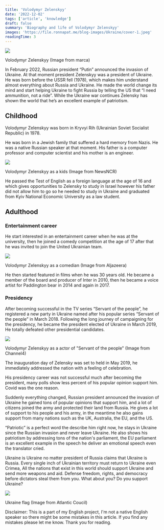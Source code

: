 ```yaml
---
title: 'Volodymyr Zelenskyy'
date: '2022-12-02'
tags: ['article', 'knowledge']
draft: false
summary: 'Biography and life of Volodymyr Zelenskyy'
images: 'https://file.ronnapat.me/blog-images/Ukraine/cover-1.jpeg'
readingTime: 3
---
```


![](https://file.ronnapat.me/blog-images/Ukraine/cover-1.jpeg)

<figcaption>Volodymyr Zelenskyy (Image from marca)</figcaption>

In February 2022, Russian president “Putin” announced the invasion of Ukraine. At that moment president Zelenskyy was a president of Ukraine. He was born before the USSR fell (1978), which makes him understand almost everything about Russia and Ukraine. He made the world change its mind and start helping Ukraine to fight Russia by telling the US that “I need ammunition, not a ride”. While the Ukraine war continues Zelensky has shown the world that he’s an excellent example of patriotism.

## Childhood

Volodymyr Zelenskyy was born in Kryvyi Rih (Ukrainian Soviet Socialist Republic) in 1978.

He was born in a Jewish family that suffered a hard memory from Nazis. He was a native Russian speaker at that moment. His father is a computer professor and computer scientist and his mother is an engineer.

![](https://file.ronnapat.me/blog-images/Ukraine/cover-2.jpeg)

<figcaption>Volodymyr Zelenskyy as a kids (Image from NewsNCR)</figcaption>

He passed the Test of English as a foreign language at the age of 16 and which gives opportunities to Zelensky to study in Israel however his father did not allow him to go so he needed to study in Ukraine and graduated from Kyiv National Economic University as a law student.

## Adulthood

### Entertainment career

He start interested in an entertainment career when he was at the university, then he joined a comedy competition at the age of 17 after that he was invited to join the United Ukrainian team.

![](https://file.ronnapat.me/blog-images/Ukraine/cover-3.jpeg)

<figcaption>Volodymyr Zelenskyy as a comedian (Image from Aljazeera)</figcaption>

He then started featured in films when he was 30 years old. He became a member of the board and producer of Inter in 2010, then he became a voice artist for Paddington bear in 2014 and again in 2017.

### Presidency

After becoming successful in the TV series “Servant of the people”, he registered a new party in Ukraine named after his popular series “Servant of the people” in March 2018. Following the long journey of campaigning for the presidency, he became the president elected of Ukraine in March 2019, He totally defeated other presidential candidates.

![](https://file.ronnapat.me/blog-images/Ukraine/cover-4.jpeg)

<figcaption>
  Volodymyr Zelenskyy as a actor of "Servant of the people" (Image from Channel4)
</figcaption>

The inauguration day of Zelensky was set to held in May 2019, he immediately addressed the nation with a feeling of celebration.

His presidency career was not successful much after becoming the president, many polls show less percent of his popular opinion support him. Covid was the one reason.

Suddenly everything changed, Russian president announced the invasion of Ukraine he gained tons of popular opinions that support him, and a lot of citizens joined the army and protected their land from Russia. He gives a lot of support to his people and his army, in the meantime he also gains support from many nations such as the UK, Australia, the EU, and the US.

“Patriotic” is a perfect word the describe him right now, he stays in Ukraine since the Russian invasion and never leave Ukraine. He also shows his patriotism by addressing tons of the nation's parliament, the EU parliament is an excellent example in the speech he deliver an emotional speech even the translator cried.

Ukraine is Ukraine no matter president of Russia claims that Ukraine is Russia. Every single inch of Ukrainian territory must return to Ukraine even Crimea, All the nations that exist in this world should support Ukraine and send more weapons and aid. Defense freedom, rights, and democracy before dictators steal them from you. What about you? Do you support Ukraine?

![](https://file.ronnapat.me/blog-images/Ukraine/Ukraine_flag2.jpg)

<figcaption>Ukraine flag (Image from Atlantic Coucil)</figcaption>

Disclaimer: This is a part of my English project, I'm not a native English speaker so there might be some mistakes in this article. If you find any mistakes please let me know. Thank you for reading.
